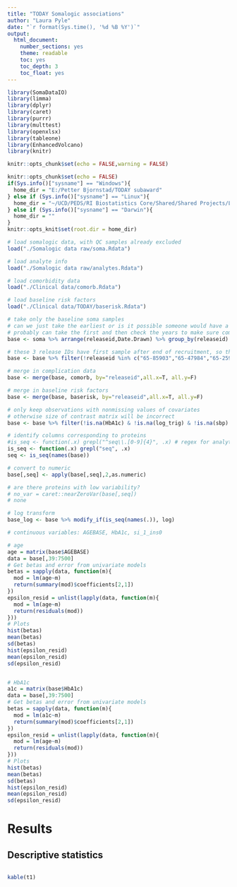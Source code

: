 ```yaml
---
title: "TODAY Somalogic associations"
author: "Laura Pyle"
date: "`r format(Sys.time(), '%d %B %Y')`"
output:
  html_document:
    number_sections: yes
    theme: readable
    toc: yes
    toc_depth: 3
    toc_float: yes
---
```


```r
library(SomaDataIO)
library(limma)
library(dplyr)
library(caret)
library(purrr)
library(multtest)
library(openxlsx)
library(tableone)
library(EnhancedVolcano)
library(knitr)

knitr::opts_chunk$set(echo = FALSE,warning = FALSE)

knitr::opts_chunk$set(echo = FALSE)
if(Sys.info()["sysname"] == "Windows"){
  home_dir = "E:/Petter Bjornstad/TODAY subaward"
} else if (Sys.info()["sysname"] == "Linux"){
  home_dir = "~/UCD/PEDS/RI Biostatistics Core/Shared/Shared Projects/Laura/Peds Endo/Petter Bjornstad/TODAY subaward/"
} else if (Sys.info()["sysname"] == "Darwin"){
  home_dir = ""
}
knitr::opts_knit$set(root.dir = home_dir)
```

```r
# load somalogic data, with QC samples already excluded
load("./Somalogic data raw/soma.Rdata")

# load analyte info
load("./Somalogic data raw/analytes.Rdata")

# load comorbidity data
load("./Clinical data/comorb.Rdata")

# load baseline risk factors
load("./Clinical data/TODAY/baserisk.Rdata")

# take only the baseline soma samples
# can we just take the earliest or is it possible someone would have a follow-up sample but not baseline?
# probably can take the first and then check the years to make sure compatible with TODAY
base <- soma %>% arrange(releaseid,Date.Drawn) %>% group_by(releaseid) %>% filter(row_number()==1)

# these 3 release IDs have first sample after end of recruitment, so they must be missing the baseline visit
base <- base %>% filter(!releaseid %in% c("65-85903","65-47984","65-25901"))

# merge in complication data
base <- merge(base, comorb, by="releaseid",all.x=T, all.y=F)

# merge in baseline risk factors
base <- merge(base, baserisk, by="releaseid",all.x=T, all.y=F)

# only keep observations with nonmissing values of covariates
# otherwise size of contrast matrix will be incorrect
base <- base %>% filter(!is.na(HbA1c) & !is.na(log_trig) & !is.na(sbp) & !is.na(si_1_ins0))

# identify columns corresponding to proteins
#is_seq <- function(.x) grepl("^seq\\.[0-9]{4}", .x) # regex for analytes
is_seq <- function(.x) grepl("seq", .x)
seq <- is_seq(names(base))

# convert to numeric
base[,seq] <- apply(base[,seq],2,as.numeric)

# are there proteins with low variability?
# no_var = caret::nearZeroVar(base[,seq])
# none

# log transform
base_log <- base %>% modify_if(is_seq(names(.)), log)
```

```r
# continuous variables: AGEBASE, HbA1c, si_1_ins0

# age
age = matrix(base$AGEBASE)
data = base[,39:7500]
# Get betas and error from univariate models
betas = sapply(data, function(m){
  mod = lm(age~m)
  return(summary(mod)$coefficients[2,1])
})
epsilon_resid = unlist(lapply(data, function(m){
  mod = lm(age~m)
  return(residuals(mod))
}))
# Plots
hist(betas) 
mean(betas)
sd(betas)
hist(epsilon_resid)
mean(epsilon_resid)
sd(epsilon_resid)


# HbA1c
a1c = matrix(base$HbA1c)
data = base[,39:7500]
# Get betas and error from univariate models
betas = sapply(data, function(m){
  mod = lm(a1c~m)
  return(summary(mod)$coefficients[2,1])
})
epsilon_resid = unlist(lapply(data, function(m){
  mod = lm(age~m)
  return(residuals(mod))
}))
# Plots
hist(betas) 
mean(betas)
sd(betas)
hist(epsilon_resid)
mean(epsilon_resid)
sd(epsilon_resid)
```

# Results

## Descriptive statistics

```r

```

```r
kable(t1)
```

